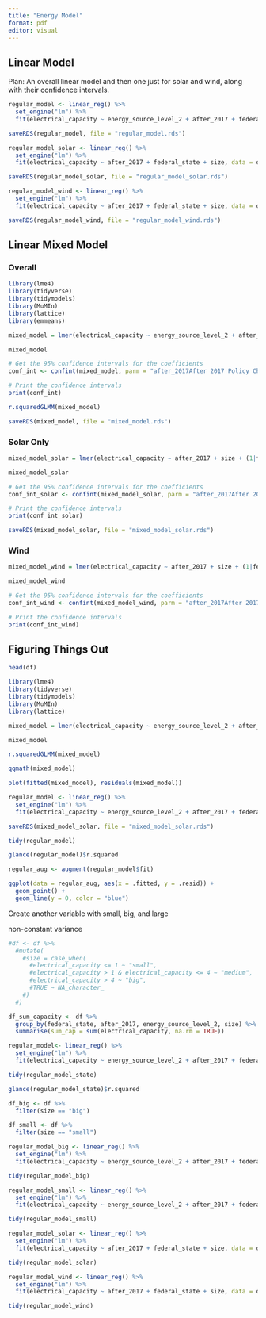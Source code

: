 ```yaml
---
title: "Energy Model"
format: pdf
editor: visual
---
```



## Linear Model

Plan: 
An overall linear model and then one just for solar and wind, along with their confidence intervals. 

```r
regular_model <- linear_reg() %>%
  set_engine("lm") %>%
  fit(electrical_capacity ~ energy_source_level_2 + after_2017 + federal_state + size + voltage_level, data = df)

saveRDS(regular_model, file = "regular_model.rds")
```


```r
regular_model_solar <- linear_reg() %>%
  set_engine("lm") %>%
  fit(electrical_capacity ~ after_2017 + federal_state + size, data = df_solar)

saveRDS(regular_model_solar, file = "regular_model_solar.rds")
```


```r
regular_model_wind <- linear_reg() %>%
  set_engine("lm") %>%
  fit(electrical_capacity ~ after_2017 + federal_state + size, data = df_wind)

saveRDS(regular_model_wind, file = "regular_model_wind.rds")
```


## Linear Mixed Model



### Overall

```r
library(lme4)
library(tidyverse)
library(tidymodels)
library(MuMIn)
library(lattice)
library(emmeans)

```

```r
mixed_model = lmer(electrical_capacity ~ energy_source_level_2 + after_2017 + size + (1|federal_state), data = df)
```

```r
mixed_model
```

```r
# Get the 95% confidence intervals for the coefficients
conf_int <- confint(mixed_model, parm = "after_2017After 2017 Policy Change", level = 0.95)

# Print the confidence intervals
print(conf_int)
```

```r
r.squaredGLMM(mixed_model)
```



```r
saveRDS(mixed_model, file = "mixed_model.rds")
```


### Solar Only

```r
mixed_model_solar = lmer(electrical_capacity ~ after_2017 + size + (1|federal_state), data = df_solar)
```

```r
mixed_model_solar
```

```r
# Get the 95% confidence intervals for the coefficients
conf_int_solar <- confint(mixed_model_solar, parm = "after_2017After 2017 Policy Change", level = 0.95)

# Print the confidence intervals
print(conf_int_solar)
```

```r
saveRDS(mixed_model_solar, file = "mixed_model_solar.rds")
```



### Wind


```r
mixed_model_wind = lmer(electrical_capacity ~ after_2017 + size + (1|federal_state), data = df_wind)
```

```r
mixed_model_wind
```


```r
# Get the 95% confidence intervals for the coefficients
conf_int_wind <- confint(mixed_model_wind, parm = "after_2017After 2017 Policy Change", level = 0.95)

# Print the confidence intervals
print(conf_int_wind)
```



## Figuring Things Out



```r
head(df)
```


```r
library(lme4)
library(tidyverse)
library(tidymodels)
library(MuMIn)
library(lattice)
```


```r
mixed_model = lmer(electrical_capacity ~ energy_source_level_2 + after_2017 +  size + voltage_level + (1|federal_state), data = df)
```

```r
mixed_model
```
```r
r.squaredGLMM(mixed_model)
```
```r
qqmath(mixed_model)
```


```r


plot(fitted(mixed_model), residuals(mixed_model))
```


```r
regular_model <- linear_reg() %>%
  set_engine("lm") %>%
  fit(electrical_capacity ~ energy_source_level_2 + after_2017 + federal_state + size + voltage_level, data = df)

saveRDS(mixed_model_solar, file = "mixed_model_solar.rds")

tidy(regular_model)
```
```r
glance(regular_model)$r.squared
```
```r
regular_aug <- augment(regular_model$fit)

ggplot(data = regular_aug, aes(x = .fitted, y = .resid)) + 
  geom_point() + 
  geom_line(y = 0, color = "blue")
```
Create another variable with small, big, and large

non-constant variance 



```r
#df <- df %>%
  #mutate(
    #size = case_when(
      #electrical_capacity <= 1 ~ "small", 
      #electrical_capacity > 1 & electrical_capacity <= 4 ~ "medium", 
      #electrical_capacity > 4 ~ "big", 
      #TRUE ~ NA_character_
    #)
  #)

```

```r
df_sum_capacity <- df %>%
  group_by(federal_state, after_2017, energy_source_level_2, size) %>%
  summarise(sum_cap = sum(electrical_capacity, na.rm = TRUE))
```

```r
regular_model<- linear_reg() %>%
  set_engine("lm") %>%
  fit(electrical_capacity ~ energy_source_level_2 + after_2017 + federal_state + size, data = df)
```

```r
tidy(regular_model_state)
```


```r
glance(regular_model_state)$r.squared
```
```r
df_big <- df %>%
  filter(size == "big")
```

```r
df_small <- df %>%
  filter(size == "small")
```


```r
regular_model_big <- linear_reg() %>%
  set_engine("lm") %>%
  fit(electrical_capacity ~ energy_source_level_2 + after_2017 + federal_state, data = df_big)
```

```r
tidy(regular_model_big)
```

```r
regular_model_small <- linear_reg() %>%
  set_engine("lm") %>%
  fit(electrical_capacity ~ energy_source_level_2 + after_2017 + federal_state, data = df_small)
```

```r
tidy(regular_model_small)
```

```r
regular_model_solar <- linear_reg() %>%
  set_engine("lm") %>%
  fit(electrical_capacity ~ after_2017 + federal_state + size, data = df_solar)
```

```r
tidy(regular_model_solar)
```


```r
regular_model_wind <- linear_reg() %>%
  set_engine("lm") %>%
  fit(electrical_capacity ~ after_2017 + federal_state + size, data = df_wind)
```

```r
tidy(regular_model_wind)
```

